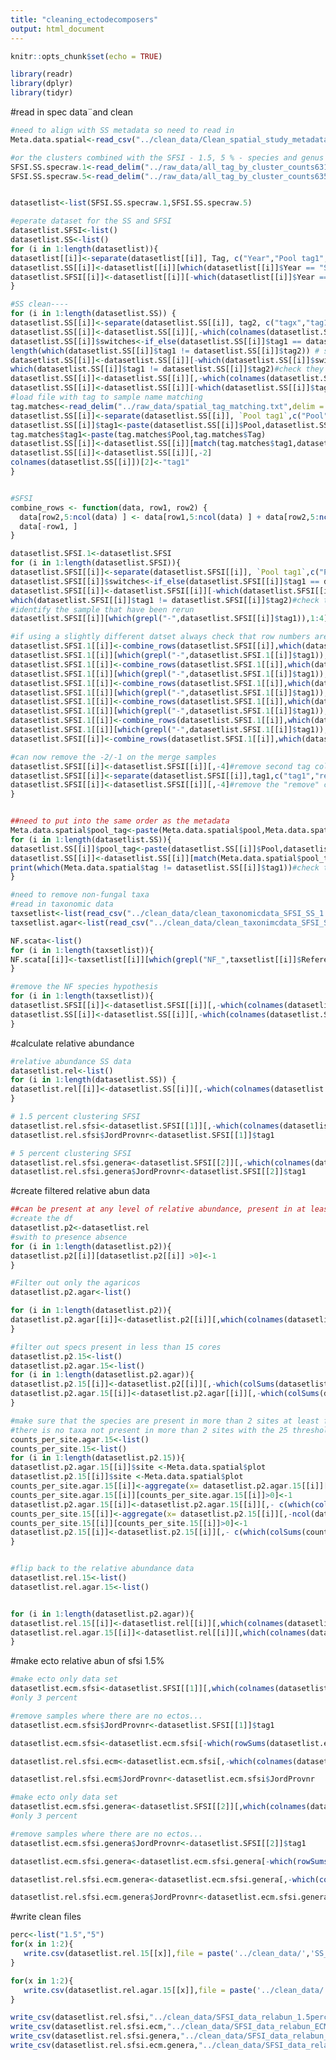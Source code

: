 ```yaml
---
title: "cleaning_ectodecomposers"
output: html_document
---
```


```r
knitr::opts_chunk$set(echo = TRUE)
```

```r
library(readr)
library(dplyr)
library(tidyr)
```

#read in spec data¨and clean
```r
#need to align with SS metadata so need to read in
Meta.data.spatial<-read_csv("../clean_data/Clean_spatial_study_metadata.csv",show_col_types = FALSE)

#or the clusters combined with the SFSI - 1.5, 5 % - species and genus level 
SFSI.SS.specraw.1<-read_delim("../raw_data/all_tag_by_cluster_counts6318.txt",delim = ";",col_names = TRUE,trim_ws = FALSE,show_col_types = FALSE)
SFSI.SS.specraw.5<-read_delim("../raw_data/all_tag_by_cluster_counts6353.txt",delim = ";",col_names = TRUE,trim_ws = FALSE,show_col_types = FALSE)


datasetlist<-list(SFSI.SS.specraw.1,SFSI.SS.specraw.5)

#eperate dataset for the SS and SFSI
datasetlist.SFSI<-list()
datasetlist.SS<-list()
for (i in 1:length(datasetlist)){
datasetlist[[i]]<-separate(datasetlist[[i]], Tag, c("Year","Pool tag1","tag2"),sep = "_",extra = "merge")
datasetlist.SS[[i]]<-datasetlist[[i]][which(datasetlist[[i]]$Year == "Spatial"),]
datasetlist.SFSI[[i]]<-datasetlist[[i]][-which(datasetlist[[i]]$Year == "Spatial"),]
}

#SS clean----
for (i in 1:length(datasetlist.SS)) {
datasetlist.SS[[i]]<-separate(datasetlist.SS[[i]], tag2, c("tagx","tag1","prim","tagy","tag2"),sep = "_",extra = "merge")
datasetlist.SS[[i]]<-datasetlist.SS[[i]][,-which(colnames(datasetlist.SS[[i]]) %in% c("Year","tagx","prim","tagy"))]#remove columns that just have primer info etc
datasetlist.SS[[i]]$switches<-if_else(datasetlist.SS[[i]]$tag1 == datasetlist.SS[[i]]$tag2,1,0)
length(which(datasetlist.SS[[i]]$tag1 != datasetlist.SS[[i]]$tag2)) # should remove 14598 samples - leave with 468
datasetlist.SS[[i]]<-datasetlist.SS[[i]][-which(datasetlist.SS[[i]]$switches == 0),]
which(datasetlist.SS[[i]]$tag1 != datasetlist.SS[[i]]$tag2)#check they actually match
datasetlist.SS[[i]]<-datasetlist.SS[[i]][,-which(colnames(datasetlist.SS[[i]]) == "switches")]
datasetlist.SS[[i]]<-datasetlist.SS[[i]][-which(datasetlist.SS[[i]]$tag1 == 40),]#remove tag 40 -mock 
#load file with tag to sample name matching
tag.matches<-read_delim("../raw_data/spatial_tag_matching.txt",delim = "\t",col_names = TRUE,show_col_types = FALSE)
datasetlist.SS[[i]]<-separate(datasetlist.SS[[i]], `Pool tag1`,c("Pool","tag1"),sep = " ",extra="merge") #FYI this overwrite tag1 but now tag1 and tag2 are the same so its okay 
datasetlist.SS[[i]]$tag1<-paste(datasetlist.SS[[i]]$Pool,datasetlist.SS[[i]]$tag2) #again overwriting tag1 to make a combo column which I can more easily use to match with the tag matching file
tag.matches$tag1<-paste(tag.matches$Pool,tag.matches$Tag)
datasetlist.SS[[i]]<-datasetlist.SS[[i]][match(tag.matches$tag1,datasetlist.SS[[i]]$tag1),]#this should put in the same order and remove extras from SS file
datasetlist.SS[[i]]<-datasetlist.SS[[i]][,-2]
colnames(datasetlist.SS[[i]])[2]<-"tag1"
}


#SFSI
combine_rows <- function(data, row1, row2) {
  data[row2,5:ncol(data) ] <- data[row1,5:ncol(data) ] + data[row2,5:ncol(data) ]
  data[-row1, ]
}

datasetlist.SFSI.1<-datasetlist.SFSI
for (i in 1:length(datasetlist.SFSI)){
datasetlist.SFSI[[i]]<-separate(datasetlist.SFSI[[i]], `Pool tag1`,c("Pool","tag1"),sep = " ",extra="merge")#split columns again
datasetlist.SFSI[[i]]$switches<-if_else(datasetlist.SFSI[[i]]$tag1 == datasetlist.SFSI[[i]]$tag2,1,0)
datasetlist.SFSI[[i]]<-datasetlist.SFSI[[i]][-which(datasetlist.SFSI[[i]]$switches == 0),]
which(datasetlist.SFSI[[i]]$tag1 != datasetlist.SFSI[[i]]$tag2)#check they actually match
#identify the sample that have been rerun
datasetlist.SFSI[[i]][which(grepl("-",datasetlist.SFSI[[i]]$tag1)),1:4]

#if using a slightly different datset always check that row numbers are correct *** i.e `which(datasetlist.SFSI.1[[i]]$tag1 == "160337-1")`
datasetlist.SFSI.1[[i]]<-combine_rows(datasetlist.SFSI[[i]],which(datasetlist.SFSI[[i]]$tag1 == "242648-2"),which(datasetlist.SFSI[[i]]$tag1 == "242648-1"))
datasetlist.SFSI.1[[i]][which(grepl("-",datasetlist.SFSI.1[[i]]$tag1)),1:4]
datasetlist.SFSI.1[[i]]<-combine_rows(datasetlist.SFSI.1[[i]],which(datasetlist.SFSI.1[[i]]$tag1 == "159065-2"),which(datasetlist.SFSI.1[[i]]$tag1 == "159065-1"))
datasetlist.SFSI.1[[i]][which(grepl("-",datasetlist.SFSI.1[[i]]$tag1)),1:4]
datasetlist.SFSI.1[[i]]<-combine_rows(datasetlist.SFSI.1[[i]],which(datasetlist.SFSI.1[[i]]$tag1 == "242649-2"),which(datasetlist.SFSI.1[[i]]$tag1 == "242649-1"))
datasetlist.SFSI.1[[i]][which(grepl("-",datasetlist.SFSI.1[[i]]$tag1)),1:4]
datasetlist.SFSI.1[[i]]<-combine_rows(datasetlist.SFSI.1[[i]],which(datasetlist.SFSI.1[[i]]$tag1 == "155157-2"),which(datasetlist.SFSI.1[[i]]$tag1 == "155157-1"))
datasetlist.SFSI.1[[i]][which(grepl("-",datasetlist.SFSI.1[[i]]$tag1)),1:4]
datasetlist.SFSI.1[[i]]<-combine_rows(datasetlist.SFSI.1[[i]],which(datasetlist.SFSI.1[[i]]$tag1 == "160337-2"),which(datasetlist.SFSI.1[[i]]$tag1 == "160337-1"))
datasetlist.SFSI.1[[i]][which(grepl("-",datasetlist.SFSI.1[[i]]$tag1)),1:4]
datasetlist.SFSI[[i]]<-combine_rows(datasetlist.SFSI.1[[i]],which(datasetlist.SFSI.1[[i]]$tag1 == "158776-2"),which(datasetlist.SFSI.1[[i]]$tag1 == "158776-1"))

#can now remove the -2/-1 on the merge samples
datasetlist.SFSI[[i]]<-datasetlist.SFSI[[i]][,-4]#remove second tag column
datasetlist.SFSI[[i]]<-separate(datasetlist.SFSI[[i]],tag1,c("tag1","remove"),sep = "-")#there will be a warning because most samples do not have a "-" - should be 1782 warnings...
datasetlist.SFSI[[i]]<-datasetlist.SFSI[[i]][,-4]#remove the "remove" column
}


##need to put into the same order as the metadata 
Meta.data.spatial$pool_tag<-paste(Meta.data.spatial$pool,Meta.data.spatial$tag)
for (i in 1:length(datasetlist.SS)){
datasetlist.SS[[i]]$pool_tag<-paste(datasetlist.SS[[i]]$Pool,datasetlist.SS[[i]]$tag1)
datasetlist.SS[[i]]<-datasetlist.SS[[i]][match(Meta.data.spatial$pool_tag,datasetlist.SS[[i]]$pool_tag),]
print(which(Meta.data.spatial$tag != datasetlist.SS[[i]]$tag1))#check that they match now
}

#need to remove non-fungal taxa 
#read in taxonomic data 
taxsetlist<-list(read_csv("../clean_data/clean_taxonomicdata_SFSI_SS_1.5perc.csv"),read_csv("../clean_data/clean_taxonomicdata_SFSI_SS_5perc.csv"))
taxsetlist.agar<-list(read_csv("../clean_data/clean_taxonimcdata_SFSI_SS_agar_1.5perc.csv"),read_csv("../clean_data/clean_taxonimcdata_SFSI_SS_agar_5perc.csv"))

NF.scata<-list()
for (i in 1:length(taxsetlist)){
NF.scata[[i]]<-taxsetlist[[i]][which(grepl("NF_",taxsetlist[[i]]$Reference)),]$`Cluster ID`
}

#remove the NF species hypothesis
for (i in 1:length(taxsetlist)){
datasetlist.SFSI[[i]]<-datasetlist.SFSI[[i]][,-which(colnames(datasetlist.SFSI[[i]]) %in% NF.scata[[i]])]
datasetlist.SS[[i]]<-datasetlist.SS[[i]][,-which(colnames(datasetlist.SS[[i]]) %in% NF.scata[[i]])]
}

```

#calculate relative abundance 
```r
#relative abundance SS data 
datasetlist.rel<-list()
for (i in 1:length(datasetlist.SS)) {
datasetlist.rel[[i]]<-datasetlist.SS[[i]][,-which(colnames(datasetlist.SS[[i]]) %in% c("Pool","tag1","pool_tag"))]/rowSums(datasetlist.SS[[i]][,-which(colnames(datasetlist.SS[[i]]) %in% c("Pool","tag1","pool_tag"))])
}

# 1.5 percent clustering SFSI
datasetlist.rel.sfsi<-datasetlist.SFSI[[1]][,-which(colnames(datasetlist.SFSI[[1]]) %in% c("Year","tag1","Pool"))]/rowSums(datasetlist.SFSI[[1]][,-which(colnames(datasetlist.SFSI[[1]]) %in% c("Pool","tag1","Year"))])
datasetlist.rel.sfsi$JordProvnr<-datasetlist.SFSI[[1]]$tag1

# 5 percent clustering SFSI
datasetlist.rel.sfsi.genera<-datasetlist.SFSI[[2]][,-which(colnames(datasetlist.SFSI[[2]]) %in% c("Year","tag1","Pool"))]/rowSums(datasetlist.SFSI[[2]][,-which(colnames(datasetlist.SFSI[[2]]) %in% c("Pool","tag1","Year"))])
datasetlist.rel.sfsi.genera$JordProvnr<-datasetlist.SFSI[[2]]$tag1

```

#create filtered relative abun data
```r

##can be present at any level of relative abundance, present in at least 25 cores -evrything must be run together - variable names are resued!
#create the df
datasetlist.p2<-datasetlist.rel
#swith to presence absence
for (i in 1:length(datasetlist.p2)){
datasetlist.p2[[i]][datasetlist.p2[[i]] >0]<-1
}

#Filter out only the agaricos
datasetlist.p2.agar<-list()

for (i in 1:length(datasetlist.p2)){
datasetlist.p2.agar[[i]]<-datasetlist.p2[[i]][,which(colnames(datasetlist.p2[[i]]) %in% taxsetlist.agar[[i]][which(taxsetlist.agar[[i]]$Class == "Agaricomycetes"),]$`Cluster ID`)]
}

#filter out specs present in less than 15 cores
datasetlist.p2.15<-list()
datasetlist.p2.agar.15<-list()
for (i in 1:length(datasetlist.p2.agar)){
datasetlist.p2.15[[i]]<-datasetlist.p2[[i]][,-which(colSums(datasetlist.p2[[i]]) <15)]
datasetlist.p2.agar.15[[i]]<-datasetlist.p2.agar[[i]][,-which(colSums(datasetlist.p2.agar[[i]]) <15)]
}

#make sure that the species are present in more than 2 sites at least for the datasets where all sites are together... 
#there is no taxa not present in more than 2 sites with the 25 threshold
counts_per_site.agar.15<-list()
counts_per_site.15<-list()
for (i in 1:length(datasetlist.p2.15)){
datasetlist.p2.agar.15[[i]]$site <-Meta.data.spatial$plot
datasetlist.p2.15[[i]]$site <-Meta.data.spatial$plot
counts_per_site.agar.15[[i]]<-aggregate(x= datasetlist.p2.agar.15[[i]][,-ncol(datasetlist.p2.agar.15[[i]])],by=list(datasetlist.p2.agar.15[[i]]$site),FUN=sum)
counts_per_site.agar.15[[i]][counts_per_site.agar.15[[i]]>0]<-1
datasetlist.p2.agar.15[[i]]<-datasetlist.p2.agar.15[[i]][,- c(which(colSums(counts_per_site.agar.15[[i]][,-1]) == 1),which(colSums(counts_per_site.agar.15[[i]][,-1]) == 2))]
counts_per_site.15[[i]]<-aggregate(x= datasetlist.p2.15[[i]][,-ncol(datasetlist.p2.15[[i]])],by=list(datasetlist.p2.15[[i]]$site),FUN=sum)
counts_per_site.15[[i]][counts_per_site.15[[i]]>0]<-1
datasetlist.p2.15[[i]]<-datasetlist.p2.15[[i]][,- c(which(colSums(counts_per_site.15[[i]][,-1]) == 1),which(colSums(counts_per_site.15[[i]][,-1]) == 2))]
}


#flip back to the relative abundance data 
datasetlist.rel.15<-list()
datasetlist.rel.agar.15<-list()


for (i in 1:length(datasetlist.p2.agar)){
datasetlist.rel.15[[i]]<-datasetlist.rel[[i]][,which(colnames(datasetlist.rel[[i]]) %in% colnames(datasetlist.p2.15[[i]]))]
datasetlist.rel.agar.15[[i]]<-datasetlist.rel[[i]][,which(colnames(datasetlist.rel[[i]]) %in% colnames(datasetlist.p2.agar.15[[i]]))]
}

```

#make ecto relative abun of sfsi 1.5%
```r
#make ecto only data set 
datasetlist.ecm.sfsi<-datasetlist.SFSI[[1]][,which(colnames(datasetlist.SFSI[[1]]) %in% taxsetlist[[1]][which(taxsetlist[[1]]$Ecology == "ECM"),]$`Cluster ID`)]
#only 3 percent

#remove samples where there are no ectos...
datasetlist.ecm.sfsi$JordProvnr<-datasetlist.SFSI[[1]]$tag1

datasetlist.ecm.sfsi<-datasetlist.ecm.sfsi[-which(rowSums(datasetlist.ecm.sfsi[,-which(colnames(datasetlist.ecm.sfsi) == "JordProvnr")]) == 0),]

datasetlist.rel.sfsi.ecm<-datasetlist.ecm.sfsi[,-which(colnames(datasetlist.ecm.sfsi) == "JordProvnr")]/rowSums(datasetlist.ecm.sfsi[,-which(colnames(datasetlist.ecm.sfsi) == "JordProvnr")])

datasetlist.rel.sfsi.ecm$JordProvnr<-datasetlist.ecm.sfsi$JordProvnr


```


```r
#make ecto only data set 
datasetlist.ecm.sfsi.genera<-datasetlist.SFSI[[2]][,which(colnames(datasetlist.SFSI[[2]]) %in% taxsetlist[[2]][which(taxsetlist[[2]]$Ecology == "ECM"),]$`Cluster ID`)]
#only 3 percent

#remove samples where there are no ectos...
datasetlist.ecm.sfsi.genera$JordProvnr<-datasetlist.SFSI[[2]]$tag1

datasetlist.ecm.sfsi.genera<-datasetlist.ecm.sfsi.genera[-which(rowSums(datasetlist.ecm.sfsi.genera[,-which(colnames(datasetlist.ecm.sfsi.genera) == "JordProvnr")]) == 0),]

datasetlist.rel.sfsi.ecm.genera<-datasetlist.ecm.sfsi.genera[,-which(colnames(datasetlist.ecm.sfsi.genera) == "JordProvnr")]/rowSums(datasetlist.ecm.sfsi.genera[,-which(colnames(datasetlist.ecm.sfsi.genera) == "JordProvnr")])

datasetlist.rel.sfsi.ecm.genera$JordProvnr<-datasetlist.ecm.sfsi.genera$JordProvnr

```


#write clean files
```r

perc<-list("1.5","5")
for(x in 1:2){
   write.csv(datasetlist.rel.15[[x]],file = paste('../clean_data/','SS_data_relabun_15_',perc[x],'perc','.csv',sep=""), row.names = F)
}

for(x in 1:2){
   write.csv(datasetlist.rel.agar.15[[x]],file = paste('../clean_data/','SS_data_relabun_agar_15_',perc[x],'perc','.csv',sep=""), row.names = F)
}

write_csv(datasetlist.rel.sfsi,"../clean_data/SFSI_data_relabun_1.5perc.csv")
write_csv(datasetlist.rel.sfsi.ecm,"../clean_data/SFSI_data_relabun_ECM_1.5perc.csv")
write_csv(datasetlist.rel.sfsi.genera,"../clean_data/SFSI_data_relabun_5perc.csv")
write_csv(datasetlist.rel.sfsi.ecm.genera,"../clean_data/SFSI_data_relabun_ECM_5perc.csv")
```

